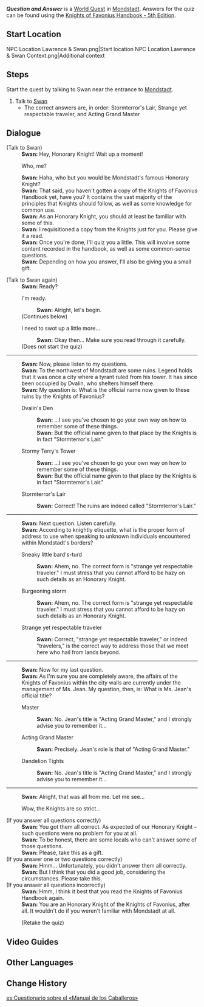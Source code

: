 {{About|the World Quest|the daily commission|Question and Answer (Commission)}}
{{Quest Infobox
|id            = 20801
|image         = Commission Question and Answer.png
|type          = World
|region        = Mondstadt
|area          = Starfell Valley
|subarea       = City of Mondstadt
|summary       = [[Swan]] wants to test the Traveler's knowledge about the Knights of Favonius. He gives a copy of the handbook to study from for a short quiz.
|requirement   = Reach [[Adventure Rank]] 24
|next          = Question and Answer (Commission)
|startLocation = [[City of Mondstadt|Mondstadt]], [[Mondstadt]]
|exp           = 100
|mora          = 20,000
|rep           = Mondstadt
|repAmt        = 20
|repOrder      = 95
|other         = {{Card|Knights of Favonius Handbook - 5th Edition|1}}{{Card|Mondstadt Hash Brown|5}}
|characters    = Swan; Traveler
}}
'''''Question and Answer''''' is a [[World Quest]] in [[Mondstadt]]. Answers for the quiz can be found using the [[Knights of Favonius Handbook - 5th Edition]].

==Start Location==
<gallery>
NPC Location Lawrence & Swan.png|Start location
NPC Location Lawrence & Swan Context.png|Additional context
</gallery>

==Steps==
Start the quest by talking to Swan near the entrance to [[Mondstadt]].
#Talk to [[Swan]]
#* The correct answers are, in order: Stormterror's Lair, Strange yet respectable traveler, and Acting Grand Master

==Dialogue==
{{Quest Description|Quiz Round}}
{{Dialogue start}}
;(Talk to Swan)
:'''Swan:''' Hey, Honorary Knight! Wait up a moment!
:{{DIcon}} Who, me?
:'''Swan:''' Haha, who but you would be Mondstadt's famous Honorary Knight?
:'''Swan:''' That said, you haven't gotten a copy of the Knights of Favonius Handbook yet, have you? It contains the vast majority of the principles that Knights should follow, as well as some knowledge for common use.
:'''Swan:''' As an Honorary Knight, you should at least be familiar with some of this.
:'''Swan:''' I requisitioned a copy from the Knights just for you. Please give it a read.
:'''Swan:''' Once you're done, I'll quiz you a little. This will involve some content recorded in the handbook, as well as some common-sense questions.
:'''Swan:''' Depending on how you answer, I'll also be giving you a small gift.

;(Talk to Swan again)
:'''Swan:''' Ready?
:{{DIcon}} I'm ready.
::'''Swan:''' Alright, let's begin.
:;(Continues below)
:{{DIcon}} I need to swot up a little more...
::'''Swan:''' Okay then... Make sure you read through it carefully.
:;(Does not start the quiz)
----
:'''Swan:''' Now, please listen to my questions.
:'''Swan:''' To the northwest of Mondstadt are some ruins. Legend holds that it was once a city where a tyrant ruled from his tower. It has since been occupied by Dvalin, who shelters himself there.
:'''Swan:''' My question is: What is the official name now given to these ruins by the Knights of Favonius?
:{{DIcon}} Dvalin's Den
::'''Swan:''' ...I see you've chosen to go your own way on how to remember some of these things.
::'''Swan:''' But the official name given to that place by the Knights is in fact "Stormterror's Lair."
:{{DIcon}} Stormy Terry's Tower
::'''Swan:''' ...I see you've chosen to go your own way on how to remember some of these things.
::'''Swan:''' But the official name given to that place by the Knights is in fact "Stormterror's Lair."
:{{DIcon}} Stormterror's Lair
::'''Swan:''' Correct! The ruins are indeed called "Stormterror's Lair."
----
:'''Swan:''' Next question. Listen carefully.
:'''Swan:''' According to knightly etiquette, what is the proper form of address to use when speaking to unknown individuals encountered within Mondstadt's borders?
:{{DIcon}} Sneaky little bard's-turd
::'''Swan:''' Ahem, no. The correct form is "strange yet respectable traveler." I must stress that you cannot afford to be hazy on such details as an Honorary Knight.
:{{DIcon}} Burgeoning storm
::'''Swan:''' Ahem, no. The correct form is "strange yet respectable traveler." I must stress that you cannot afford to be hazy on such details as an Honorary Knight.
:{{DIcon}} Strange yet respectable traveler
::'''Swan:''' Correct, "strange yet respectable traveler," or indeed "travelers," is the correct way to address those that we meet here who hail from lands beyond.
----
:'''Swan:''' Now for my last question.
:'''Swan:''' As I'm sure you are completely aware, the affairs of the Knights of Favonius within the city walls are currently under the management of Ms. Jean. My question, then, is: What is Ms. Jean's official title?
:{{DIcon}} Master
::'''Swan:''' No. Jean's title is "Acting Grand Master," and I strongly advise you to remember it...
:{{DIcon}} Acting Grand Master
::'''Swan:''' Precisely. Jean's role is that of "Acting Grand Master."
:{{DIcon}} Dandelion Tights
::'''Swan:''' No. Jean's title is "Acting Grand Master," and I strongly advise you to remember it...
----
:'''Swan:''' Alright, that was all from me. Let me see...
:{{DIcon}} Wow, the Knights are so strict...
;(If you answer all questions correctly)
:'''Swan:''' You got them all correct. As expected of our Honorary Knight – such questions were no problem for you at all.
:'''Swan:''' To be honest, there are some locals who can't answer some of those questions.
:'''Swan:''' Please, take this as a gift.
;(If you answer one or two questions correctly)
:'''Swan:''' Hmm... Unfortunately, you didn't answer them all correctly.
:'''Swan:''' But I think that you did a good job, considering the circumstances. Please take this.
;(If you answer all questions incorrectly)
:'''Swan:''' Hmm, I think it best that you read the Knights of Favonius Handbook again.
:'''Swan:''' You are an Honorary Knight of the Knights of Favonius, after all. It wouldn't do if you weren't familiar with Mondstadt at all.
:;(Retake the quiz)
{{Dialogue end}}

==Video Guides==
{{EVT
|video1   = SM7Y61pOw8Q
|caption1 = Question and Answer Guide
}}

==Other Languages==
{{Other Languages
|en      = Question and Answer
|zhs     = 骑士团手册问答
|zhs_rm  = Qíshì-tuán Shǒucè Wèndá
|zht     = 騎士團手冊問答
|zht_rm  = Qíshì-tuán Shǒucè Wèndá
|zh_tl   = Knights Handbook Q&A
|ja      = 騎士団ガイドの応答
|ja_rm   = Kishi-dan Gaido no Outou
|ja_tl   = Answer of the Knight Guide
|ko      = 기사단 매뉴얼 문답
|ko_rm   = Gisa-dan Maenyueol Mundap
|ko_tl   = Knights Manual Question and Answer
|ko_note = {{ko|매뉴얼|Maenyueol}} is typo of {{ko|메뉴얼|Menyueol}}.
|es      = Cuestionario sobre el «Manual de los Caballeros»
|es_tl   = Questionnaire about the "Knights' Manual"
|fr      = Quiz de l'Ordre
|fr_tl   = Quiz of the Order
|ru      = Вопросы и ответы
|ru_tl   = Questions and Answers
|th      = ถามตอบคู่มือแนะนำของกองอัศวิน
|th_rm   = 
|th_tl   = 
|vi      = Hỏi Đáp Sổ Tay Đội Kỵ Sĩ
|vi_tl   = 
|de      = Das Handbuch-Quiz
|de_tl   = The Handbook Quiz
|id      = Tanya Jawab Buku Panduan Knight
|id_tl   = Question and Answer about the Knight Manual
|pt      = Questionário sobre o Manual dos Cavaleiros de Favonius
|pt_tl   = Questionnaire about the Manual of the Knights of Favonius
|tr      = Soru Cevap Oyunu
|tr_tl   = 
|it      = Domande e risposte
|it_tl   = 
}}

==Change History==
{{Change History|1.0}}

[[es:Cuestionario sobre el «Manual de los Caballeros»]]